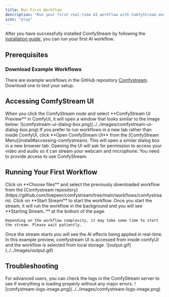 ```yaml
---
title: Run First Workflow
description: "Run your first real-time AI workflow with ComfyStream and see it live in Comfystream UI"
icon: "play"
---
```


After you have successfully installed ComfyStream by following the [installation guide](install), you can run your first AI workflow.

## Prerequisites

### Download Example Workflows
There are example workflows in the GitHub repository [Comfystream](https://github.com/livepeer/comfystream/tree/main/workflows/comfystream). Download one to test your setup.

## Accessing ComfyStream UI

<AccordionGroup>
  <Accordion title="ComfyStream UI Preview Window">
    When you click the ComfyStream node and select **ComfyStream UI Preview** in ComfyUI, it will open a window that looks similar to the image below:
    ![comfystream-ui-dialog-box.png](../../images/comfystream-ui-dialog-box.png)
  </Accordion>

  <Accordion title="Standalone Browser Tab">
    If you prefer to run workflows in a new tab rather than inside ComfyUI, click **Open ComfyStream UI** from the [ComfyStream Menu](install#accessing-comfystream).
    This will open a similar dialog box in a new browser tab.
  </Accordion>
</AccordionGroup>

<Note>
Opening the UI will ask for permission to access your video and audio so it can stream your webcam and microphone. You need to provide access to use ComfyStream.
</Note>

## Running Your First Workflow

<Steps>
  <Step title="Select your workflow">
    Click on **Choose files** and select the previously downloaded workflow from the [Comfystream repository](https://github.com/livepeer/comfystream/tree/main/workflows/comfystream).
  </Step>
  
  <Step title="Start ComfyStream">
    Click on **Start Stream** to start the workflow. Once you start the stream, it will run the workflow in the background and you will see **Starting Stream..** at the bottom of the page.
    
    Depending on the workflow complexity, it may take some time to start the stream. Please wait patiently.
  </Step>
  
  <Step title="Enjoy your stream">
    Once the stream starts you will see the AI effects being applied in real-time.
  </Step>
</Steps>

<Accordion title="Example Workflow Preview">
In this example preview, comfystream UI is accessed from inside comfyUI and the workflow is selected from local storage. 
![output.gif](../../images/output.gif)
</Accordion>
  
## Troubleshooting

<Note>
For advanced users, you can check the logs in the ComfyStream server to see if everything is loading properly without any major errors.
</Note>

<Accordion title="Reference Image - Server Logs">
![comfystream-logs-image.png](../../images/comfystream-logs-image.png)
</Accordion>
